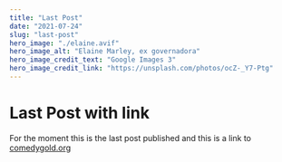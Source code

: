 ```yaml
---
title: "Last Post"
date: "2021-07-24"
slug: "last-post"
hero_image: "./elaine.avif"
hero_image_alt: "Elaine Marley, ex governadora"
hero_image_credit_text: "Google Images 3"
hero_image_credit_link: "https://unsplash.com/photos/ocZ-_Y7-Ptg"
---
```


# Last Post with  link

For the moment this is the last post published and this is a link to [comedygold.org](https://comedygold.org)